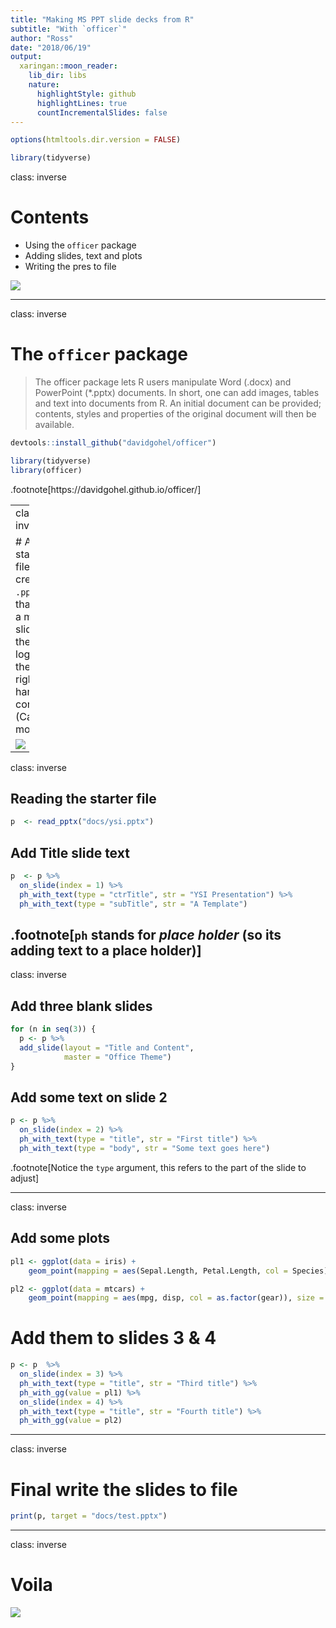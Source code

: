 ```yaml
---
title: "Making MS PPT slide decks from R"
subtitle: "With `officer`"
author: "Ross"
date: "2018/06/19"
output:
  xaringan::moon_reader:
    lib_dir: libs
    nature:
      highlightStyle: github
      highlightLines: true
      countIncrementalSlides: false
---
```


```r
options(htmltools.dir.version = FALSE)

library(tidyverse)
```
class: inverse

# Contents

- Using the `officer` package
- Adding slides, text and plots
- Writing the pres to file

![](imgs/conversion.gif)

---

class: inverse

# The `officer` package

>The officer package lets R users manipulate Word (.docx) and PowerPoint (*.pptx) documents. In short, one can add images, tables and text into documents from R. An initial document can be provided; contents, styles and properties of the original document will then be available.

```r
devtools::install_github("davidgohel/officer")
```



```r
library(tidyverse)
library(officer)
```

.footnote[https://davidgohel.github.io/officer/]

---
class: inverse

# A starter file
I've created a `.pptx` file that has a master slide with the ysi logo in the top right hand corner. (Can be modified)

![](imgs/example.png)

---

class: inverse

## Reading the starter file

```r
p  <- read_pptx("docs/ysi.pptx")
```

## Add Title slide text

```r
p  <- p %>%
  on_slide(index = 1) %>%
  ph_with_text(type = "ctrTitle", str = "YSI Presentation") %>%
  ph_with_text(type = "subTitle", str = "A Template")
```

.footnote[`ph` stands for *place holder* (so its adding text to a place holder)]
---

class: inverse

## Add three blank slides

```r

for (n in seq(3)) {
  p <- p %>% 
  add_slide(layout = "Title and Content",
            master = "Office Theme")
}

```

## Add some text on slide 2

```r
p <- p %>% 
  on_slide(index = 2) %>%
  ph_with_text(type = "title", str = "First title") %>%
  ph_with_text(type = "body", str = "Some text goes here")
```

.footnote[Notice the `type` argument, this refers to the part of the slide to adjust]

---

class: inverse


## Add some plots

```r
pl1 <- ggplot(data = iris) +
    geom_point(mapping = aes(Sepal.Length, Petal.Length, col = Species), size = 3)

pl2 <- ggplot(data = mtcars) +
    geom_point(mapping = aes(mpg, disp, col = as.factor(gear)), size = 3)

```

# Add them to slides 3 & 4

```r
p <- p  %>%
  on_slide(index = 3) %>%
  ph_with_text(type = "title", str = "Third title") %>%
  ph_with_gg(value = pl1) %>%
  on_slide(index = 4) %>%
  ph_with_text(type = "title", str = "Fourth title") %>%
  ph_with_gg(value = pl2)
```

---

class: inverse

# Final write the slides to file

```r
print(p, target = "docs/test.pptx")
```

---

class: inverse

# Voila

![](imgs/output.png)

